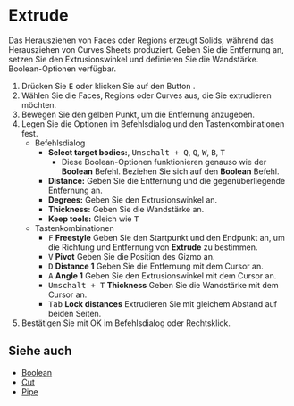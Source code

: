 
# Extrude

<Reference shortcut="E" command="Extrude" button="Rechts von der Befehlsleiste" />

Das Herausziehen von Faces oder Regions erzeugt Solids, während das Herausziehen von Curves Sheets produziert. Geben Sie die Entfernung an, setzen Sie den Extrusionswinkel und definieren Sie die Wandstärke. Boolean-Optionen verfügbar.

1. Drücken Sie <kbd>E</kbd> oder klicken Sie auf den Button <ButtonIcon type="button-extrude" />.
2. Wählen Sie die Faces, Regions oder Curves aus, die Sie extrudieren möchten.
3. Bewegen Sie den gelben Punkt, um die Entfernung anzugeben.
4. Legen Sie die Optionen im Befehlsdialog und den Tastenkombinationen fest.
   - <Kst>Befehlsdialog</Kst>
      - **Select target bodies:**, <kbd>Umschalt + Q</kbd>, <kbd>Q</kbd>, <kbd>W</kbd>, <kbd>B</kbd>, <kbd>T</kbd>
         - Diese Boolean-Optionen funktionieren genauso wie der **Boolean** Befehl. Beziehen Sie sich auf den **Boolean** Befehl.
      - **Distance:** Geben Sie die Entfernung und die gegenüberliegende Entfernung an.
      - **Degrees:** Geben Sie den Extrusionswinkel an.
      - **Thickness:** Geben Sie die Wandstärke an.
      - **Keep tools:** Gleich wie <kbd>T</kbd>
   - <Kst>Tastenkombinationen</Kst>
      - <kbd>F</kbd> **Freestyle** Geben Sie den Startpunkt und den Endpunkt an, um die Richtung und Entfernung von **Extrude** zu bestimmen.
      - <kbd>V</kbd> **Pivot** Geben Sie die Position des Gizmo an. 
      - <kbd>D</kbd> **Distance 1** Geben Sie die Entfernung mit dem Cursor an.
      - <kbd>A</kbd> **Angle 1** Geben Sie den Extrusionswinkel mit dem Cursor an.
      - <kbd>Umschalt + T</kbd> **Thickness** Geben Sie die Wandstärke mit dem Cursor an.
      - <kbd>Tab</kbd> **Lock distances** Extrudieren Sie mit gleichem Abstand auf beiden Seiten.
5. Bestätigen Sie mit OK im Befehlsdialog oder Rechtsklick.

## Siehe auch
- [Boolean](./boolean)
- [Cut](./cut)
- [Pipe](./pipe)